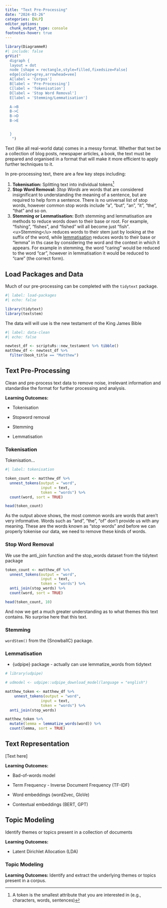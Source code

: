 ```yaml
---
title: "Text Pre-Processing"
date: "2024-03-26"
categories: [NLP]
editor_options: 
  chunk_output_type: console
footnotes-hover: true
---
```


```r
library(DiagrammeR)
#| include: false
grViz("
  digraph {
  layout = dot
  node [shape = rectangle,style=filled,fixedsize=False]
  edge[color=grey,arrowhead=vee]
  A[label = 'Corpus']
  B[label = 'Pre-Processing']
  C[label = 'Tokenisation']
  D[label = 'Stop Word Removal']
  E[label = 'Stemming/Lemmatisation']

  A->B
  B->C
  B->D
  B->E


  }
   ")
```

Text (like all real-world data) comes in a messy format. Whether that text be a collection of blog posts, newspaper articles, a book, the text must be prepared and organised in a format that will make it more efficient to apply further techniques to it.

In pre-processing text, there are a few key steps including:

1.  **Tokenisation:** Splitting text into individual tokens[^1]
2.  **Stop Word Removal:** *Stop Words* are words that are considered insignificant to understanding the meaning of a sentence, but are required to help form a sentence. There is no universal list of stop words, however common stop words include "a", "but", "an", "it", "the", "that" and so on.
3.  **Stemming or Lemmatisation:** Both stemming and lemmatisation are methods to reduce words down to their base or root. For example, "fishing", "fishes", and "fished" will all become just "fish"*.* \<u\>Stemming\</u\> reduces words to their stem just by looking at the suffix of the word, while <u>lemmatisation</u> reduces words to their base or "lemma" in ths case by considering the word and the context in which it appears. For example in stemming, the word "caring" would be reduced to the word "car", however in lemmatisation it would be reduced to "care" (the correct form).

[^1]: A token is the smallest attribute that you are interested in (e.g., characters, words, sentences)

## Load Packages and Data

Much of our pre-processing can be completed with the <code>tidytext</code> package.

```r
#| label: load-packages
#| echo: false

library(tidytext)
library(textstem)
```

The data will will use is the new testament of the King James Bible

```r
#| label: data-clean
#| echo: false

newtest_df <- scriptuRs::new_testament %>% tibble()
matthew_df <- newtest_df %>% 
  filter(book_title == "Matthew")
```

## Text Pre-Processing

Clean and pre-process text data to remove noise, irrelevant information and standardise the format for further processing and analysis.

**Learning Outcomes:**

-   Tokenisation

-   Stopword removal

-   Stemming

-   Lemmatisation

### Tokenisation

Tokenisation...

```r
#| label: tokenisation

token_count <- matthew_df %>% 
  unnest_tokens(output = "word",
                input = text,
                token = "words") %>% 
  count(word, sort = TRUE)

head(token_count)

```

As the output above shows, the most common words are words that aren't very informative. Words such as "and", "the", "of" don't provide us with any meaning. These are the words known as "stop words" and before we can properly tokenise our data, we need to remove these kinds of words.

### Stop Word Removal

We use the anti_join function and the stop_words dataset from the tidytext package

```r
token_count <- matthew_df %>% 
  unnest_tokens(output = "word",
                input = text,
                token = "words") %>% 
  anti_join(stop_words) %>% 
  count(word, sort = TRUE)

head(token_count, 10)
```

And now we get a much greater understanding as to what themes this text contains. No surprise here that this text.

### Stemming

<code>wordStem()</code> from the {SnowballC} package.

### Lemmatisation

-   {udpipe} package - actually can use lemmatize_words from tidytext

```r
# library(udpipe)

# udmodel <- udpipe::udpipe_download_model(language = "english")

matthew_token <- matthew_df %>% 
    unnest_tokens(output = "word",
                input = text,
                token = "words") %>% 
  anti_join(stop_words)

matthew_token %>% 
  mutate(lemma = lemmatize_words(word)) %>% 
  count(lemma, sort = TRUE)
```

## Text Representation

\[Text here\]

**Learning Outcomes:**

-   Bad-of-words model

-   Term Frequency - Inverse Document Frequency (TF-IDF)

-   Word embeddings (word2vec, GloVe)

-   Contextual embeddings (BERT, GPT)

## Topic Modeling

Identify themes or topics present in a collection of documents

**Learning Outcomes:**

-   Latent Dirichlet Allocation (LDA)

### Topic Modeling

**Learning Outcomes:** Identify and extract the underlying themes or topics present in a corpus.

